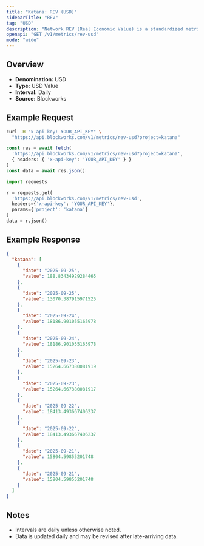 ```yaml
---
title: "Katana: REV (USD)"
sidebarTitle: "REV"
tag: "USD"
description: "Network REV (Real Economic Value) is a standardized metric that tracks blockchain value accrual generated by user activity. REV consists of both in-protocol transaction fees and out-of-protocol tips that users pay for transaction execution, so it measures the monetary demand to transact onchain."
openapi: "GET /v1/metrics/rev-usd"
mode: "wide"
---
```


## Overview

- **Denomination:** USD
- **Type:** USD Value
- **Interval:** Daily
- **Source:** Blockworks

## Example Request

<CodeGroup>

```bash cURL
curl -H "x-api-key: YOUR_API_KEY" \
  "https://api.blockworks.com/v1/metrics/rev-usd?project=katana"
```

```typescript TypeScript
const res = await fetch(
  'https://api.blockworks.com/v1/metrics/rev-usd?project=katana',
  { headers: { 'x-api-key': 'YOUR_API_KEY' } }
)
const data = await res.json()
```

```python Python
import requests

r = requests.get(
  'https://api.blockworks.com/v1/metrics/rev-usd',
  headers={'x-api-key': 'YOUR_API_KEY'},
  params={'project': 'katana'}
)
data = r.json()
```

</CodeGroup>

## Example Response

```json
{
  "katana": [
    {
      "date": "2025-09-25",
      "value": 188.83434929284465
    },
    {
      "date": "2025-09-25",
      "value": 13070.387915971525
    },
    {
      "date": "2025-09-24",
      "value": 18186.901055165978
    },
    {
      "date": "2025-09-24",
      "value": 18186.901055165978
    },
    {
      "date": "2025-09-23",
      "value": 15264.667380081919
    },
    {
      "date": "2025-09-23",
      "value": 15264.667380081917
    },
    {
      "date": "2025-09-22",
      "value": 18413.493667406237
    },
    {
      "date": "2025-09-22",
      "value": 18413.493667406237
    },
    {
      "date": "2025-09-21",
      "value": 15804.59855201748
    },
    {
      "date": "2025-09-21",
      "value": 15804.59855201748
    }
  ]
}
```

## Notes
- Intervals are daily unless otherwise noted.
- Data is updated daily and may be revised after late-arriving data.